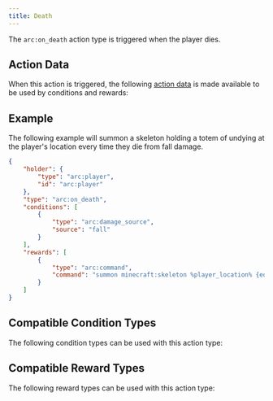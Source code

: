 ```yaml
---
title: Death
---
```



The `arc:on_death` action type is triggered when the player dies.

## Action Data

When this action is triggered, the following [action data](/docs/arc/wiki/action_data/index.mdx) is made available to be used by conditions and rewards:

<ActionDataTable actionType="death" />

## Example

The following example will summon a skeleton holding a totem of undying at the player's location every time they die from fall damage.

```json title="data/my_datapack/arc/totem_for_fall_death.json"
{
    "holder": {
        "type": "arc:player",
        "id": "arc:player"
    },
    "type": "arc:on_death",
    "conditions": [
        {
            "type": "arc:damage_source",
            "source": "fall"
        }
    ],
    "rewards": [
        {
            "type": "arc:command",
            "command": "summon minecraft:skeleton %player_location% {equipment:{mainhand:{count:1,id:\"totem_of_undying\"}}}"
        }
    ]
}
```

## Compatible Condition Types

The following condition types can be used with this action type:

<CompatibleConditionTypes actionType="death" />

## Compatible Reward Types

The following reward types can be used with this action type:

<CompatibleRewardTypes actionType="death" />
